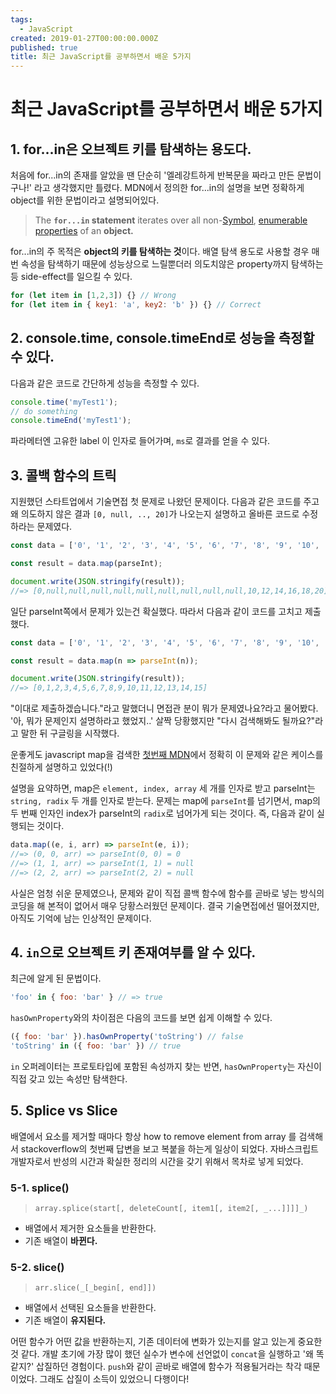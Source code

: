 ```yaml
---
tags:
  - JavaScript
created: 2019-01-27T00:00:00.000Z
published: true
title: 최근 JavaScript를 공부하면서 배운 5가지
---
```



# 최근 JavaScript를 공부하면서 배운 5가지

<ArticleInfo />

## 1. for...in은 오브젝트 키를 탐색하는 용도다.
처음에 for...in의 존재를 알았을 땐 단순히 '엘레강트하게 반복문을 짜라고 만든 문법이구나!' 라고 생각했지만 틀렸다.
MDN에서 정의한 for...in의 설명을 보면 정확하게 object를 위한 문법이라고 설명되어있다.

> The **`for...in`  statement** iterates over all non-[Symbol](https://developer.mozilla.org/en-US/docs/Web/JavaScript/Reference/Global_Objects/Symbol), [enumerable properties](https://developer.mozilla.org/en-US/docs/Web/JavaScript/Enumerability_and_ownership_of_properties) of an **object.**

for...in의 주 목적은 **object의 키를 탐색하는 것**이다.
배열 탐색 용도로 사용할 경우 매번 속성을 탐색하기 때문에 성능상으로 느릴뿐더러
의도치않은 property까지 탐색하는 등 side-effect를 일으킬 수 있다.

```js
for (let item in [1,2,3]) {} // Wrong
for (let item in { key1: 'a', key2: 'b' }) {} // Correct
```

## 2. console.time, console.timeEnd로 성능을 측정할 수 있다.
다음과 같은 코드로 간단하게 성능을 측정할 수 있다.

```js
console.time('myTest1');
// do something
console.timeEnd('myTest1');
```

파라메터엔 고유한 label 이 인자로 들어가며, `ms`로 결과를 얻을 수 있다.

## 3. 콜백 함수의 트릭
지원했던 스타트업에서 기술면접 첫 문제로 나왔던 문제이다.
다음과 같은 코드를 주고 왜 의도하지 않은 결과 `[0, null, .., 20]`가  나오는지 설명하고 올바른 코드로 수정하라는 문제였다.

```js
const data = ['0', '1', '2', '3', '4', '5', '6', '7', '8', '9', '10', '11', '12', '13', '14', '15'];

const result = data.map(parseInt);

document.write(JSON.stringify(result));
//=> [0,null,null,null,null,null,null,null,null,null,10,12,14,16,18,20]
```

일단 parseInt쪽에서 문제가 있는건 확실했다. 따라서 다음과 같이 코드를 고치고 제출했다.

```js
const data = ['0', '1', '2', '3', '4', '5', '6', '7', '8', '9', '10', '11', '12', '13', '14', '15'];

const result = data.map(n => parseInt(n));

document.write(JSON.stringify(result));
//=> [0,1,2,3,4,5,6,7,8,9,10,11,12,13,14,15]
```

"이대로 제출하겠습니다."라고 말했더니 면접관 분이 뭐가 문제였나요?라고 물어봤다. '아, 뭐가 문제인지 설명하라고 했었지..' 살짝 당황했지만 "다시 검색해봐도 될까요?"라고 말한 뒤 구글링을 시작했다.

운좋게도 javascript map을 검색한 [첫번째 MDN](https://developer.mozilla.org/en-US/docs/Web/JavaScript/Reference/Global_Objects/Array/map)에서 정확히 이 문제와 같은 케이스를 친절하게 설명하고 있었다(!)

설명을 요약하면, map은 `element, index, array` 세 개를 인자로 받고 parseInt는 `string, radix` 두 개를 인자로 받는다. 문제는 map에 `parseInt`를 넘기면서, map의 두 번째 인자인 index가 parseInt의 `radix`로 넘어가게 되는 것이다.
즉, 다음과 같이 실행되는 것이다.

```js
data.map((e, i, arr) => parseInt(e, i));
//=> (0, 0, arr) => parseInt(0, 0) = 0
//=> (1, 1, arr) => parseInt(1, 1) = null
//=> (2, 2, arr) => parseInt(2, 2) = null
```

사실은 엄청 쉬운 문제였으나, 문제와 같이 직접 콜백 함수에 함수를 곧바로 넣는 방식의 코딩을 해 본적이 없어서
매우 당황스러웠던 문제이다. 결국 기술면접에선 떨어졌지만, 아직도 기억에 남는 인상적인 문제이다.

## 4. `in`으로 오브젝트 키 존재여부를 알 수 있다.
최근에 알게 된 문법이다.

```js
'foo' in { foo: 'bar' } // => true
```

`hasOwnProperty`와의 차이점은 다음의 코드를 보면 쉽게 이해할 수 있다.

```js
({ foo: 'bar' }).hasOwnProperty('toString') // false
'toString' in ({ foo: 'bar' }) // true
```

`in` 오퍼레이터는 프로토타입에 포함된 속성까지 찾는 반면,  `hasOwnProperty`는 자신이 직접 갖고 있는 속성만 탐색한다.

## 5. Splice vs Slice

배열에서 요소를 제거할 때마다 항상 how to remove element from array 를 검색해서 stackoverflow의 첫번째 답변을 보고 복붙을 하는게 일상이 되었다. 자바스크립트 개발자로서 반성의 시간과 확실한 정리의 시간을 갖기 위해서 목차로 넣게 되었다.

### 5-1. splice()
> `array.splice(start[, deleteCount[, item1[, item2[, _...]]]]_)`

- 배열에서 제거한 요소들을 반환한다.
- 기존 배열이 **바뀐다.**

### 5-2. slice()
> `arr.slice(_[_begin[, end]])`

- 배열에서 선택된 요소들을 반환한다.
- 기존 배열이 **유지된다.**

어떤 함수가 어떤 값을 반환하는지, 기존 데이터에 변화가 있는지를 알고 있는게 중요한 것 같다. 개발 초기에 가장 많이 했던 실수가 변수에 선언없이 `concat`을 실행하고 '왜 똑같지?' 삽질하던 경험이다. `push`와 같이 곧바로 배열에 함수가 적용될거라는 착각 때문이었다. 그래도 삽질이 소득이 있었으니 다행이다!
